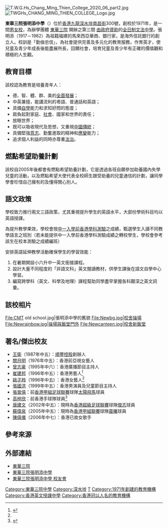 {{Infobox_School
|width=350px
| name = 東華三院張明添中學
| image= [[File:T.W.G.Hs_Chang_Ming_Thien_College_2020_06_part1.jpg|250px]]
| other_name = T.W.G.Hs Chang Ming Thien College
| established=1971年
| type = [[津貼學校|津貼中學]]
| language = 中文中學
| affiliation= 東華三院
| principal = 方信文先生
| vice_principal = 林敏青女士、張少波先生
| faculty = 64人
| house = 勤社、儉社、忠社、信社
| area = 7400平方米
| religion = 沒有
| location = [[九龍|九龍]][[深水埗|深水埗]][[南昌街_(香港)|南昌街]]300號
| information = 2949 3193
| website = http://www.twghcmts.edu.hk/
}}
[[File:T.W.G.Hs_Chang_Ming_Thien_College_2020_06_part2.jpg|thumb]]
[[File:TWGHs_CHANG_MING_THIEN_COLLEGE_Logo.jpg|thumb]]

'''東華三院張明添中學'''（{{lang-en|T.W.G.Hs Chang Ming Thien College}}）位於[[香港|香港]][[九龍|九龍]][[深水埗|深水埗]][[南昌街_(香港)|南昌街]]300號，創校於1971年，是一間[[男女共學|男女校]]，為辦學團體 [[東華三院|東華三院]] 開辦之第三間 [[津貼學校|由政府資助]]的[[全日制|全日制]][[文法中學|文法中學]]。張明添（1917－1982）為祖籍福建的馬來西亞華商、銀行家，是海外信託銀行的創立人。校訓是「勤儉忠信」，為社會提供完善及多元化的教育服務，作育英才，使兒童及青少年成長後能盡展所長，回饋社會，培育兒童及青少年有正確的價值觀和積極的人生觀。

==教育目標==
該校認為教育是培養青年人： 
*德、智、體、群、美的[[全人發展|全面發展]]；
*中英兼擅，能講流利的粵語、普通話和英語；
*具備[[自學|自學]]能力和求知好問的態度；
*肩負起對家庭、[[社會|社會]]、國家和世界的責任；
*放眼世界；
*既可以吸收現代及思想，又重視[[中國傳統|中國傳統]]；
*具備堅強[[意志|意志]]、勤奮進取的精神和[[應變|應變]]能力；
*追求個人利益的同時亦尊重[[法治|法治]]。

==燃點希望助養計劃==
該校自2005年後都會有燃點希望助養計劃，它是透過各班自願參加助養國內失學兒童的活動，以及燃點希望大使代表全校師生跟受助養的兒童通信的計劃，讓同學學會珍惜自己擁有的及懂得關心別人。

==語文政策==
學校致力推行兩文三語政策，尤其重視提升學生的英語水平，大部份學術科目均以英語授課。

為提升教學果效，學校會按[[香港學科測驗#中一入學前香港學科測驗|中一入學前香港學科測驗]]之成績，甄選學生入讀不同教學語言之班別（若未能提供中一入學前香港學科測驗成績之轉校學生，學校會參考該生在校本測驗之成績編班）

安排英語延伸教學活動確保學生的學習效能：
#在暑期開設小六升中一英文銜接課程。
#設計大量不同程度的「非語文科」英文閱讀教材，供學生課後在語文自學中心學習。
#編寫跨學科（英文、科學及地理）課程幫助同學盡早掌握各科艱深之英文詞彙。

==該校相片==
<gallery>
File:CMT old school.jpg|張明添中學的舊貌
File:Newbg.jpg|校舍操場
File:Newrainbow.jpg|操場與飯堂門外
File:Newcanteen.jpg|校舍新飯堂
</gallery>

==著名/傑出校友==
*[[王衛|王衛]]（1987年中五）：[[順豐控股|順豐控股]]創辦人
*[[關月明|關月明]]（1976年中五）：香港前亞視女藝人
*[[曾志豪|曾志豪]]（1995年中六）：香港廣播節目主持人
*[[崔建邦|崔建邦]]（1996年中五）：香港男藝人<ref name="張明添中學校友">{{Web reference |url=https://www.instagram.com/p/BeMr33DF1RH/ |title=呢位就係我Form 1- Form 3嘅同班同學仔啦！我地都係讀東華三院張明添中學㗎！ |work=elaine_yiu@Instagram |date=2018-01-21|accessdate=2018-12-15|archive-date=2020-04-07|archive-url=https://web.archive.org/web/20200407232612/https://www.instagram.com/p/BeMr33DF1RH/ |dead-url=no }}</ref>
*[[姚子羚|姚子羚]]（1996年中五) ：香港女藝人<ref name="張明添中學校友" />
*[[張國洪|張國洪]]（1999年中五）：香港男演員及兒童節目主持人
*[[張晉僖|張晉僖]]：前[[香港甲組足球聯賽|香港甲組足球聯賽]]球隊[[太陽飛馬|太陽飛馬]]球員
*[[高梓欣|高梓欣]]：前香港手球隊球員<ref>{{cite web |url=http://www.handball.org.hk/2_Competition/2017-2018/%E8%81%AF%E8%B3%BD/(Mar)%20%E7%90%83%E9%9A%8A%E8%81%B7%E5%93%A1%E5%90%8D%E5%96%AE_20180302.pdf |title=2017-2018年度香港手球聯賽球隊職員名單 |date=2018-03-02 |website= |publisher=中國香港手球總會 |access-date=2021-07-30 |quote= |archive-date=2021-07-30 |archive-url=https://web.archive.org/web/20210730085928/http://www.handball.org.hk/2_Competition/2017-2018/%E8%81%AF%E8%B3%BD/(Mar)%20%E7%90%83%E9%9A%8A%E8%81%B7%E5%93%A1%E5%90%8D%E5%96%AE_20180302.pdf |dead-url=no }}</ref>
*[[唐建文|唐建文]]（2002年中五）：現時為[[香港超級足球聯賽|香港超級足球聯賽]]球隊[[傑志體育會|傑志]]球員
*[[蘇偉泉|蘇偉泉]]（2005年中五）：現時為[[香港甲組聯賽|香港甲組聯賽]]球隊[[晨曦|晨曦]]球員
*[[陳僖儀|陳僖儀]]（2006年中七）：香港已故女歌手

==參考來源==
{{reflist}}

==外部連結==
{{Commonscat|T.W.G.Hs Chang Ming Thien College}}
* [http://www.tungwah.org.hk/ 東華三院] {{Wayback|url=http://www.tungwah.org.hk/ |date=20130814030037 }}
* [http://www.twghcmts.edu.hk/ 東華三院張明添中學] {{Wayback|url=http://www.twghcmts.edu.hk/ |date=20210115213404 }}
* [http://www.twghcmts.edu.hk/alumni/ 東華三院張明添中學 校友會] {{Wayback|url=http://www.twghcmts.edu.hk/alumni/ |date=20211207160421 }}


{{TWGHSS}}

[[Category:東華三院中學|Category:東華三院中學]]
[[Category:深水埗|Category:深水埗]]
[[Category:深水埗區中學|T]]
[[Category:1971年創建的教育機構|Category:1971年創建的教育機構]]
[[Category:香港英文授課中學|Category:香港英文授課中學]]
[[Category:香港冠以人名的教育機構|Category:香港冠以人名的教育機構]]